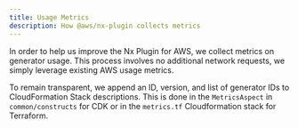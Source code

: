 ```yaml
---
title: Usage Metrics
description: How @aws/nx-plugin collects metrics
---
```


In order to help us improve the Nx Plugin for AWS, we collect metrics on generator usage. This process involves no additional network requests, we simply leverage existing AWS usage metrics.

To remain transparent, we append an ID, version, and list of generator IDs to CloudFormation Stack descriptions. This is done in the `MetricsAspect` in `common/constructs` for CDK or in the `metrics.tf` Cloudformation stack for Terraform.
